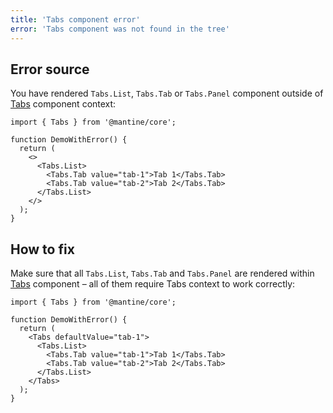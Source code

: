 ```yaml
---
title: 'Tabs component error'
error: 'Tabs component was not found in the tree'
---
```


## Error source

You have rendered `Tabs.List`, `Tabs.Tab` or `Tabs.Panel` component outside of [Tabs](/core/tabs/) component context:

```tsx
import { Tabs } from '@mantine/core';

function DemoWithError() {
  return (
    <>
      <Tabs.List>
        <Tabs.Tab value="tab-1">Tab 1</Tabs.Tab>
        <Tabs.Tab value="tab-2">Tab 2</Tabs.Tab>
      </Tabs.List>
    </>
  );
}
```

## How to fix

Make sure that all `Tabs.List`, `Tabs.Tab` and `Tabs.Panel` are rendered within [Tabs](/core/tabs/) component
– all of them require Tabs context to work correctly:

```tsx
import { Tabs } from '@mantine/core';

function DemoWithError() {
  return (
    <Tabs defaultValue="tab-1">
      <Tabs.List>
        <Tabs.Tab value="tab-1">Tab 1</Tabs.Tab>
        <Tabs.Tab value="tab-2">Tab 2</Tabs.Tab>
      </Tabs.List>
    </Tabs>
  );
}
```
